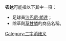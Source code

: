 '''农达'''可能指以下其中一項：
* 足球員[[沙巴尼·朗達|沙巴尼·朗達]]；
* 除草劑[[草甘膦|草甘膦]]的商品名稱。

{{disambig}}

[[Category:二字消歧义|Category:二字消歧义]]